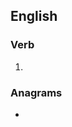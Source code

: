 ==English==

===Verb===
{{head|en|verb form}}

# {{en-past of|excise}}

===Anagrams===
* {{anagrams|en|excides}}